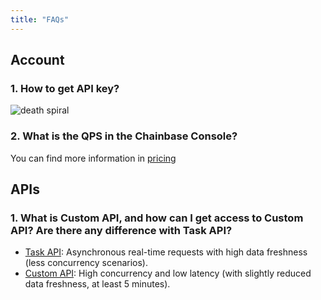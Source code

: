 ```yaml
---
title: "FAQs"
---
```


## Account

### 1. How to get API key?

![death spiral](images/faq/how_to_get_api_key.gif)

### 2. What is the QPS in the Chainbase Console?

You can find more information in [pricing](https://chainbase.com/pricing)

## APIs

### 1. What is Custom API, and how can I get access to Custom API? Are there any difference with Task API?

* [Task API](/platform/features/api/sql-api/datacloud-task-api): Asynchronous real-time requests with high data freshness (less concurrency scenarios).
* [Custom API](/platform/features/api/sql-api/datacloud-custom-api): High concurrency and low latency (with slightly reduced data freshness, at least 5 minutes).
